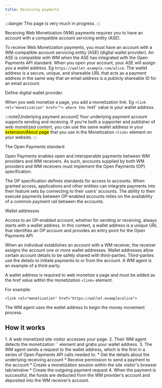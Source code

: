 ```yaml
---
title: Receiving payments
---
```



:::danger
This page is very much in progress.
:::

Receiving Web Monetization (WM) payments requires you to have an account with a compatible account servicing entity (ASE).

<ASE />




To receive Web Monetization payments, you must have an account with a WM-compatible account servicing entity (ASE) (digital wallet provider). An ASE is compatible with WM when the ASE has integrated with the Open Payments API standard. When you open your account, your ASE will assign you a wallet address. Eg `https://wallet.example.com/alice`. The wallet address is a secure, unique, and shareable URL that acts as a payment address in the same way that an email address is a publicly shareable ID for an email account. 

Define digital wallet provider.

When you web monetize a page, you add a monetization link. Eg `<link rel="monetization" href=""> where the `href` value is your wallet address. 

:::note[Underlying payment account]
Your underlying payment account supports sending and receiving. If you're both a supporter and publisher of web monetized content, you can use the same wallet address in your <mark>extension/About page</mark> that you use in the Monetization `<link>` element on your website.
:::

The Open Payments standard 

Open Payments enables open and interoperable payments between WM providers and WM receivers. As such, accounts supplied by both WM providers and WM receivers must implement the Open Payments (OP) specification.

The OP specification defines standards for access to accounts. When granted access, applications and other entities can integrate payments into their feature sets by connecting to their users’ accounts. The ability to then execute payments between OP-enabled accounts relies on the availability of a common payment rail between the accounts.

Wallet addresses

Access to an OP-enabled account, whether for sending or receiving, always starts with a wallet address. In this context, a wallet address is a unique URL that identifies an OP account and provides an entry point for the Open Payments API.

When an individual establishes an account with a WM receiver, the receiver assigns the account one or more wallet addresses. Wallet addresses allow certain account details to be safely shared with third-parties. Third-parties use the details to initiate payments to or from the account. A WM agent is an example of a third-party.

A wallet address is required to web monetize a page and must be added as the href value within the monetization `<link>` element.

For example:

`<link rel="monetization" href="https://wallet.example/alice">`

The WM agent uses the wallet address to begin the money movement process.



## How it works

<Steps>
1. A web monetized site visitor accesses your page.
2. Their WM agent detects the monetization `<link>` element and grabs your wallet address.
3. The WM agent sends a request to the wallet address, which is the first in a series of Open Payments API calls needed to:
    * Get the details about the underlying receiving account
    * Receive permission to send a payment to the account
    * Create a monetization session within the site visitor's browser tab/window
    * Create the outgoing payment request
4. When the payment is successful, the funds are deducted from the WM provider’s account and deposited into the WM receiver’s account.
</Steps>